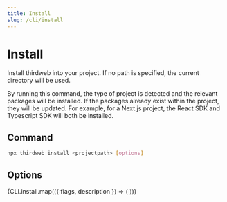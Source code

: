 ```yaml
---
title: Install
slug: /cli/install
---
```



# Install

Install thirdweb into your project. If no path is specified, the current directory will be used.

By running this command, the type of project is detected and the relevant packages will be installed. 
If the packages already exist within the project, they will be updated.
For example, for a Next.js project, the React SDK and Typescript SDK will both be installed.

## Command

```bash
npx thirdweb install <projectpath> [options]
```

## Options

<div>
  {CLI.install.map(({ flags, description }) => (
    <CLIOptions flags={flags} description={description} />
  ))}
</div>
